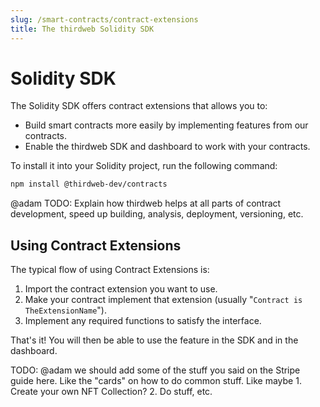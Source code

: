 ---
slug: /smart-contracts/contract-extensions
title: The thirdweb Solidity SDK
---

# Solidity SDK

The Solidity SDK offers contract extensions that allows you to:

- Build smart contracts more easily by implementing features from our contracts.
- Enable the thirdweb SDK and dashboard to work with your contracts.

To install it into your Solidity project, run the following command:

```bash
npm install @thirdweb-dev/contracts
```

@adam TODO: Explain how thirdweb helps at all parts of contract development, speed up building, analysis, deployment, versioning, etc.

## Using Contract Extensions

The typical flow of using Contract Extensions is:

1. Import the contract extension you want to use.
2. Make your contract implement that extension (usually "`Contract is TheExtensionName`").
3. Implement any required functions to satisfy the interface.

That's it! You will then be able to use the feature in the SDK and in the dashboard.

TODO: @adam we should add some of the stuff you said on the Stripe guide here. Like the "cards" on how to do common stuff.
Like maybe 1. Create your own NFT Collection? 2. Do stuff, etc.
